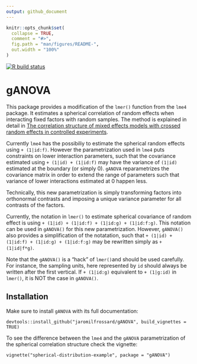 ```yaml
---
output: github_document
---
```


```r
knitr::opts_chunk$set(
  collapse = TRUE,
  comment = "#>",
  fig.path = "man/figures/README-",
  out.width = "100%"
)
```


  <!-- badges: start -->
  [![R build status](https://github.com/jaromilfrossard/gANOVA/workflows/R-CMD-check/badge.svg)](https://github.com/jaromilfrossard/gANOVA/actions)
  <!-- badges: end -->


# gANOVA

This package provides a modification of the `lmer()` function from the `lme4` package. It estimates a spherical correlation of random effects when interacting fixed factors with random samples. The method is explained in detail in [The correlation structure of mixed effects models with crossed random effects in controlled experiments](https://arxiv.org/abs/1903.10766).

Currently `lme4` has the possibiliy to estimate the spherical random effects using `+ (1|id:f)`. However the parametrization used in `lme4` puts constraints on lower interaction parameters, such that the covariance estimated using `+ (1|id) + (1|id:f)` may have the variance of `(1|id)` estimated at the boundary (or simply 0). `gANOVA` reparametrizes the covariance matrix in order to extend the range of parameters such that variance of lower interactions estimated at 0 happen less.

Technically, this new parametrization is simply transforming factors into orthonormal contrasts and imposing a unique variance parameter for all contrasts of the factors.

Currently, the notation in `lmer()` to estimate spherical covariance of random effect is using `+ (1|id) + (1|id:f) + (1|id:g) + (1|id:f:g)`. This notation can be used in `gANOVA()` for this new parametrization. However, `gANOVA()` also provides a simplification of the notatation, such that `+ (1|id) + (1|id:f) + (1|id:g) + (1|id:f:g)` may be rewritten simply as `+ (1|id|f*g)`.

Note that the `gANOVA()` is a "hack" of `lmer()`and should be used carefully. For instance, the sampling units, here represented by `id` should always be written after the first vertical. If `+ (1|id:g)` equivalent to `+ (1|g:id)` in `lmer()`, it is NOT the case in `gANOVA()`.

## Installation

Make sure to install `gANOVA` with its full documentation:

`devtools::install_github("jaromilfrossard/gANOVA", build_vignettes = TRUE)`


To see the difference between the `lme4` and the `gANOVA` parametrization of the spherical correlation structure check the vignette:

`vignette("spherical-distribution-example", package = "gANOVA")`
